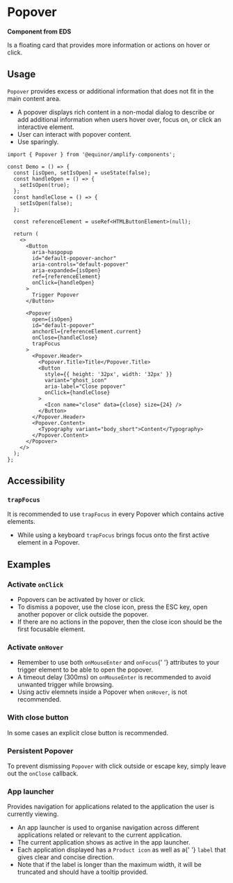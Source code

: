 
# Popover

**Component from EDS**

Is a floating card that provides more information or actions on hover or click.

<Links
  figmaUrl="https://www.figma.com/file/0bGXR2sCwMVSDNyyzu5BXrO5/UI%E2%80%94User-Interface?node-id=17515%3A0"
  sourceUrl="https://github.com/equinor/design-system/blob/develop/packages/eds-core-react/src/components/Popover/Popover.tsx"
  edsSBUrl="https://storybook.eds.equinor.com/?path=/docs/data-display-popover--docs"
/>

<Primary />
<PropsTable />

## Usage

`Popover` provides excess or additional information that does not fit in the main content area.

<ul>
  <li>
    A popover displays rich content in a non-modal dialog to describe or add
    additional information when users hover over, focus on, or click an
    interactive element.
  </li>
  <li>User can interact with popover content.</li>
  <li>Use sparingly.</li>
</ul>

```tsx
import { Popover } from '@equinor/amplify-components';

const Demo = () => {
  const [isOpen, setIsOpen] = useState(false);
  const handleOpen = () => {
    setIsOpen(true);
  };
  const handleClose = () => {
    setIsOpen(false);
  };

  const referenceElement = useRef<HTMLButtonElement>(null);

  return (
    <>
      <Button
        aria-haspopup
        id="default-popover-anchor"
        aria-controls="default-popover"
        aria-expanded={isOpen}
        ref={referenceElement}
        onClick={handleOpen}
      >
        Trigger Popover
      </Button>

      <Popover
        open={isOpen}
        id="default-popover"
        anchorEl={referenceElement.current}
        onClose={handleClose}
        trapFocus
      >
        <Popover.Header>
          <Popover.Title>Title</Popover.Title>
          <Button
            style={{ height: '32px', width: '32px' }}
            variant="ghost_icon"
            aria-label="Close popover"
            onClick={handleClose}
          >
            <Icon name="close" data={close} size={24} />
          </Button>
        </Popover.Header>
        <Popover.Content>
          <Typography variant="body_short">Content</Typography>
        </Popover.Content>
      </Popover>
    </>
  );
};
```

## Accessibility

### `trapFocus`

It is recommended to use <code>trapFocus</code> in every Popover which contains active elements.

<ul>
  <li>
    While using a keyboard <code>trapFocus</code> brings focus onto the first
    active element in a Popover.
  </li>
</ul>

## Examples

### Activate `onClick`

<ul>
  <li>Popovers can be activated by hover or click.</li>
  <li>
    To dismiss a popover, use the close icon, press the ESC key, open another
    popover or click outside the popover.
  </li>
  <li>
    If there are no actions in the popover, then the close icon should be the
    first focusable element.
  </li>
</ul>

<Canvas of={ComponentStories.ActivateOnClick} />

### Activate `onHover`

<ul>
  <li>
    Remember to use both <code>onMouseEnter</code> and <code>onFocus</code>{' '}
    attributes to your trigger element to be able to open the popover.
  </li>
  <li>
    A timeout delay (300ms) on <code>onMouseEnter</code> is recommended to avoid
    unwanted trigger while browsing.
  </li>
  <li>
    Using activ elemnets inside a Popover when <code>onHover</code>, is not
    recommended.
  </li>
</ul>

<Canvas of={ComponentStories.ActivateOnHover} />

### With close button

In some cases an explicit close button is recommended.

<Canvas of={ComponentStories.WithCloseButton} />

### Persistent Popover

To prevent dismissing `Popover` with click outside or escape key, simply leave out the `onClose` callback.

<Canvas of={ComponentStories.PersistentPopover} />

### App launcher

Provides navigation for applications related to the application the user is currently viewing.

<ul>
  <li>
    An app launcher is used to organise navigation across different applications
    related or relevant to the current application.
  </li>
  <li>The current application shows as active in the app launcher.</li>
  <li>
    Each application displayed has a <code>Product icon</code> as well as a{' '}
    <code>label</code> that gives clear and concise direction.
  </li>
  <li>
    Note that if the label is longer than the maximum width, it will be
    truncated and should have a tooltip provided.
  </li>
</ul>

<Canvas of={ComponentStories.AppLauncher} />
